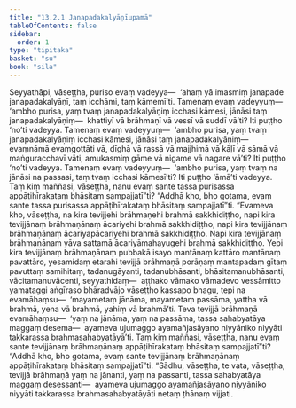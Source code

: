 ```yaml
---
title: "13.2.1 Janapadakalyāṇīupamā"
tableOfContents: false
sidebar:
  order: 1
type: "tipitaka"
basket: "su"
book: "sila"
---
```



<DynamicBreadcrumb />

<Division number="534" book="sila" bookNo="6" page="227">

<Paragraph number="915" book="sila">
Seyyathāpi, vāseṭṭha, puriso evaṃ vadeyya—  ‘ahaṃ yā imasmiṃ janapade janapadakalyāṇī, taṃ icchāmi, taṃ kāmemī’ti. Tamenaṃ evaṃ vadeyyuṃ—  ‘ambho purisa, yaṃ tvaṃ janapadakalyāṇiṃ icchasi kāmesi, jānāsi taṃ janapadakalyāṇiṃ—  khattiyī vā brāhmaṇī vā vessī vā suddī vā’ti? Iti puṭṭho ‘no’ti vadeyya.
</Paragraph>

<Paragraph number="916" book="sila">
Tamenaṃ evaṃ vadeyyuṃ—  ‘ambho purisa, yaṃ tvaṃ janapadakalyāṇiṃ icchasi kāmesi, jānāsi taṃ janapadakalyāṇiṃ—  evaṃnāmā evaṃgottāti vā, dīghā vā rassā vā majjhimā vā kāḷī vā sāmā vā maṅguracchavī vāti, amukasmiṃ gāme vā nigame vā nagare vā’ti? Iti puṭṭho ‘no’ti vadeyya. Tamenaṃ evaṃ vadeyyuṃ—  ‘ambho purisa, yaṃ tvaṃ na jānāsi na passasi, taṃ tvaṃ icchasi kāmesī’ti? Iti puṭṭho ‘āmā’ti vadeyya.
</Paragraph>

</Division>
<Division number="535" book="sila" bookNo="6" page="227">

<Paragraph number="917" book="sila">
Taṃ kiṃ maññasi, vāseṭṭha, nanu evaṃ sante tassa purisassa appāṭihīrakataṃ bhāsitaṃ sampajjatī”ti? “Addhā kho, bho gotama, evaṃ sante tassa purisassa appāṭihīrakataṃ bhāsitaṃ sampajjatī”ti.
</Paragraph>

</Division>
<Division number="536" book="sila" bookNo="6" page="228">

<Paragraph number="918" book="sila">
“Evameva kho, vāseṭṭha, na kira tevijjehi brāhmaṇehi brahmā sakkhidiṭṭho, napi kira tevijjānaṃ brāhmaṇānaṃ ācariyehi brahmā sakkhidiṭṭho, napi kira tevijjānaṃ brāhmaṇānaṃ ācariyapācariyehi brahmā sakkhidiṭṭho. Napi kira tevijjānaṃ brāhmaṇānaṃ yāva sattamā ācariyāmahayugehi brahmā sakkhidiṭṭho. Yepi kira tevijjānaṃ brāhmaṇānaṃ pubbakā isayo mantānaṃ kattāro mantānaṃ pavattāro, yesamidaṃ etarahi tevijjā brāhmaṇā porāṇaṃ mantapadaṃ gītaṃ pavuttaṃ samihitaṃ, tadanugāyanti, tadanubhāsanti, bhāsitamanubhāsanti, vācitamanuvācenti, seyyathidaṃ—  aṭṭhako vāmako vāmadevo vessāmitto yamataggi aṅgīraso bhāradvājo vāseṭṭho kassapo bhagu, tepi na evamāhaṃsu—  ‘mayametaṃ jānāma, mayametaṃ passāma, yattha vā brahmā, yena vā brahmā, yahiṃ vā brahmā’ti. Teva tevijjā brāhmaṇā evamāhaṃsu—  ‘yaṃ na jānāma, yaṃ na passāma, tassa sahabyatāya maggaṃ desema—  ayameva ujumaggo ayamañjasāyano niyyāniko niyyāti takkarassa brahmasahabyatāyā’ti.
</Paragraph>

</Division>
<Division number="537" book="sila" bookNo="6" page="228">

<Paragraph number="919" book="sila">
Taṃ kiṃ maññasi, vāseṭṭha, nanu evaṃ sante tevijjānaṃ brāhmaṇānaṃ appāṭihīrakataṃ bhāsitaṃ sampajjatī”ti? “Addhā kho, bho gotama, evaṃ sante tevijjānaṃ brāhmaṇānaṃ appāṭihīrakataṃ bhāsitaṃ sampajjatī”ti.
</Paragraph>

<Paragraph number="920" book="sila">
“Sādhu, vāseṭṭha, te vata, vāseṭṭha, tevijjā brāhmaṇā yaṃ na jānanti, yaṃ na passanti, tassa sahabyatāya maggaṃ desessanti—  ayameva ujumaggo ayamañjasāyano niyyāniko niyyāti takkarassa brahmasahabyatāyāti netaṃ ṭhānaṃ vijjati.
</Paragraph>
</Division>